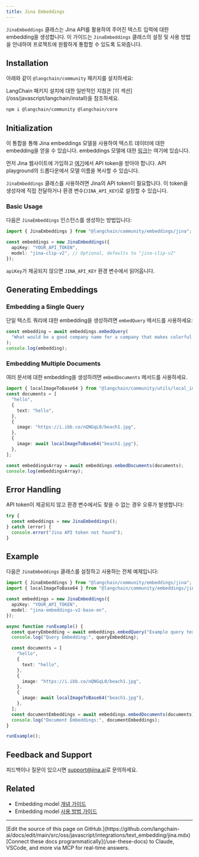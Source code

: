 ```yaml
---
title: Jina Embeddings
---
```


`JinaEmbeddings` 클래스는 Jina API를 활용하여 주어진 텍스트 입력에 대한 embedding을 생성합니다. 이 가이드는 `JinaEmbeddings` 클래스의 설정 및 사용 방법을 안내하여 프로젝트에 원활하게 통합할 수 있도록 도와줍니다.

## Installation

아래와 같이 `@langchain/community` 패키지를 설치하세요:

<Tip>
LangChain 패키지 설치에 대한 일반적인 지침은 [이 섹션](/oss/javascript/langchain/install)을 참조하세요.
</Tip>

```bash npm
npm i @langchain/community @langchain/core
```
## Initialization

이 통합을 통해 Jina embeddings 모델을 사용하여 텍스트 데이터에 대한 embedding을 얻을 수 있습니다. embeddings 모델에 대한 [링크](https://jina.ai/embeddings)는 여기에 있습니다.

먼저 Jina 웹사이트에 가입하고 [여기](https://jina.ai/embeddings)에서 API token을 받아야 합니다. API playground의 드롭다운에서 모델 이름을 복사할 수 있습니다.

`JinaEmbeddings` 클래스를 사용하려면 Jina의 API token이 필요합니다. 이 token을 생성자에 직접 전달하거나 환경 변수(`JINA_API_KEY`)로 설정할 수 있습니다.

### Basic Usage

다음은 `JinaEmbeddings` 인스턴스를 생성하는 방법입니다:

```typescript
import { JinaEmbeddings } from "@langchain/community/embeddings/jina";

const embeddings = new JinaEmbeddings({
  apiKey: "YOUR_API_TOKEN",
  model: "jina-clip-v2", // Optional, defaults to "jina-clip-v2"
});
```
`apiKey`가 제공되지 않으면 `JINA_API_KEY` 환경 변수에서 읽어옵니다.

## Generating Embeddings

### Embedding a Single Query

단일 텍스트 쿼리에 대한 embedding을 생성하려면 `embedQuery` 메서드를 사용하세요:

```typescript
const embedding = await embeddings.embedQuery(
  "What would be a good company name for a company that makes colorful socks?"
);
console.log(embedding);
```
### Embedding Multiple Documents

여러 문서에 대한 embedding을 생성하려면 `embedDocuments` 메서드를 사용하세요.

```typescript
import { localImageToBase64 } from "@langchain/community/utils/local_image_to_base64";
const documents = [
  "hello",
  {
    text: "hello",
  },
  {
    image: "https://i.ibb.co/nQNGqL0/beach1.jpg",
  },
  {
    image: await localImageToBase64("beach1.jpg"),
  },
];

const embeddingsArray = await embeddings.embedDocuments(documents);
console.log(embeddingsArray);
```
## Error Handling

API token이 제공되지 않고 환경 변수에서도 찾을 수 없는 경우 오류가 발생합니다:

```typescript
try {
  const embeddings = new JinaEmbeddings();
} catch (error) {
  console.error("Jina API token not found");
}
```
## Example

다음은 `JinaEmbeddings` 클래스를 설정하고 사용하는 전체 예제입니다:

```typescript
import { JinaEmbeddings } from "@langchain/community/embeddings/jina";
import { localImageToBase64 } from "@langchain/community/embeddings/jina/util";

const embeddings = new JinaEmbeddings({
  apiKey: "YOUR_API_TOKEN",
  model: "jina-embeddings-v2-base-en",
});

async function runExample() {
  const queryEmbedding = await embeddings.embedQuery("Example query text.");
  console.log("Query Embedding:", queryEmbedding);

  const documents = [
    "hello",
    {
      text: "hello",
    },
    {
      image: "https://i.ibb.co/nQNGqL0/beach1.jpg",
    },
    {
      image: await localImageToBase64("beach1.jpg"),
    },
  ];
  const documentEmbeddings = await embeddings.embedDocuments(documents);
  console.log("Document Embeddings:", documentEmbeddings);
}

runExample();
```

## Feedback and Support

피드백이나 질문이 있으시면 [support@jina.ai](mailto:support@jina.ai)로 문의하세요.

## Related

- Embedding model [개념 가이드](/oss/javascript/integrations/text_embedding)
- Embedding model [사용 방법 가이드](/oss/javascript/integrations/text_embedding)

---

<Callout icon="pen-to-square" iconType="regular">
    [Edit the source of this page on GitHub.](https://github.com/langchain-ai/docs/edit/main/src/oss/javascript/integrations/text_embedding/jina.mdx)
</Callout>
<Tip icon="terminal" iconType="regular">
    [Connect these docs programmatically](/use-these-docs) to Claude, VSCode, and more via MCP for    real-time answers.
</Tip>
